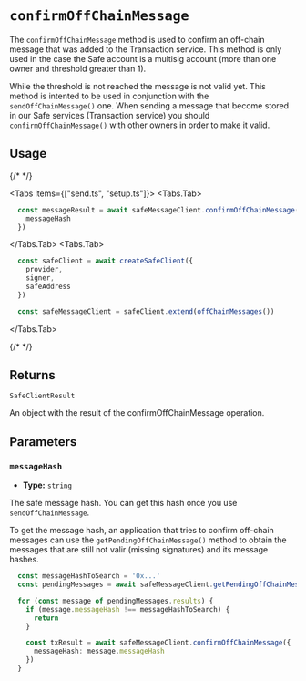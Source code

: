 
# `confirmOffChainMessage`

The `confirmOffChainMessage` method is used to confirm an off-chain message that was added to the Transaction service. This method is only used in the case the Safe account is a multisig account (more than one owner and threshold greater than 1).

While the threshold is not reached the message is not valid yet. This method is intented to be used in conjunction with the `sendOffChainMessage()` one. When sending a message that become stored in our Safe services (Transaction service) you should `confirmOffChainMessage()` with other owners in order to make it valid.

## Usage

{/* <!-- vale off --> */}

<Tabs items={["send.ts", "setup.ts"]}>
  <Tabs.Tab>
  ```typescript 
    const messageResult = await safeMessageClient.confirmOffChainMessage({ 
      messageHash
    })
  ```
  </Tabs.Tab>
  <Tabs.Tab>
  ```typescript 
    const safeClient = await createSafeClient({
      provider,  
      signer,
      safeAddress
    })

    const safeMessageClient = safeClient.extend(offChainMessages())
  ```
  </Tabs.Tab>
</Tabs>

{/* <!-- vale on --> */}

## Returns

`SafeClientResult`

An object with the result of the confirmOffChainMessage operation.

## Parameters

### `messageHash`

- **Type:** `string`

The safe message hash. You can get this hash once you use `sendOffChainMessage`. 

To get the message hash, an application that tries to confirm off-chain messages can use the `getPendingOffChainMessage()` method to obtain the messages that are still not valir (missing signatures) and its message hashes.

```typescript
  const messageHashToSearch = '0x...'
  const pendingMessages = await safeMessageClient.getPendingOffChainMessages()

  for (const message of pendingMessages.results) {
    if (message.messageHash !== messageHashToSearch) {
      return
    }

    const txResult = await safeMessageClient.confirmOffChainMessage({
      messageHash: message.messageHash
    })
  }
```

